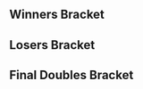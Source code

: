 {{DISPLAYTITLE:Too Hot to Handle: ''Melee'' Doubles Bracket}}{{SetGame|melee}}
{{tabs static
|name1=Overview
|link1=Too Hot to Handle/Melee
|name2=Singles Pools
|link2=Too Hot to Handle/Melee/Singles Pools
|name3=Singles Bracket
|link3=Too Hot to Handle/Melee/Singles Bracket
|name4=Doubles Bracket
|link4=Too Hot to Handle/Melee/Doubles Bracket
}}
==Winners Bracket==
{{32DEDoublesWBracketA
<!-- ROUND 1 -->
|r1m1t1p1=Crush |r1m1t1p1flag=us
|r1m1t1p2=Plup |r1m1t1p2flag=us |r1m1t1score={{win}}
|r1m1t2p1=Bye |r1m1t2p1flag=
|r1m1t2p2=Bye |r1m1t2p2flag= |r1m1t2score=
|r1m1win=1

|r1m2t1p1=Frio |r1m2t1p1flag=us
|r1m2t1p2=Toothy |r1m2t1p2flag=us |r1m2t1score=2
|r1m2t2p1=Naughtydogg |r1m2t2p1flag=us
|r1m2t2p2=Cheesecake |r1m2t2p2flag=us |r1m2t2score=1
|r1m2win=1

|r1m3t1p1=Reno |r1m3t1p1flag=us
|r1m3t1p2=Moses |r1m3t1p2flag=us |r1m3t1score=2
|r1m3t2p1=BladeParade |r1m3t2p1flag=us
|r1m3t2p2=ParadoxChris |r1m3t2p2flag=us |r1m3t2score=0
|r1m3win=1

|r1m4t1p1=Hungry Pigeon |r1m4t1p1flag=us
|r1m4t1p2=Linguini |r1m4t1p2flag= |r1m4t1score=DQ
|r1m4t2p1=Carlito |r1m4t2p1flag=us
|r1m4t2p2=Domsta |r1m4t2p2flag=us |r1m4t2score={{win}}
|r1m4win=2

|r1m5t1p1=Crunch |r1m5t1p1flag=us
|r1m5t1p2=Hungrybox |r1m5t1p2flag=us |r1m5t1score={{win}}
|r1m5t2p1=Bye |r1m5t2p1flag=
|r1m5t2p2=Bye |r1m5t2p2flag= |r1m5t2score=
|r1m5win=1

|r1m6t1p1=Voo |r1m6t1p1flag=us
|r1m6t1p2=Juanpi |r1m6t1p2flag=us |r1m6t1score={{win}}
|r1m6t2p1=Chef Rach |r1m6t2p1flag=us
|r1m6t2p2=Tfs_NzeL |r1m6t2p2flag=us |r1m6t2score=DQ
|r1m6win=1

|r1m7t1p1=dizzkidboogie |r1m7t1p1flag=us
|r1m7t1p2=Druggedfox |r1m7t1p2flag=us |r1m7t1score={{win}}
|r1m7t2p1=Bye |r1m7t2p1flag=
|r1m7t2p2=Bye |r1m7t2p2flag= |r1m7t2score=
|r1m7win=1

|r1m8t1p1=Fabio |r1m8t1p1flag=us
|r1m8t1p2=Arbeder |r1m8t1p2flag=us |r1m8t1score=0
|r1m8t2p1=Mickey Mouse |r1m8t2p1flag=us
|r1m8t2p2=Swishy |r1m8t2p2flag=us |r1m8t2score=2
|r1m8win=2

|r1m9t1p1=Swedish Delight |r1m9t1p1flag=us
|r1m9t1p2=MikeHaze |r1m9t1p2flag=us |r1m9t1score={{win}}
|r1m9t2p1=Bye |r1m9t2p1flag=
|r1m9t2p2=Bye |r1m9t2p2flag= |r1m9t2score=
|r1m9win=1

|r1m10t1p1=Cejaman |r1m10t1p1flag=us
|r1m10t1p2=Dybloons |r1m10t1p2flag=us |r1m10t1score={{win}}
|r1m10t2p1=Donny P. |r1m10t2p1flag=us
|r1m10t2p2=Judas |r1m10t2p2flag=us |r1m10t2score=DQ
|r1m10win=1

|r1m11t1p1=Gahtzu |r1m11t1p1flag=us
|r1m11t1p2=Drunksloth |r1m11t1p2flag=us |r1m11t1score={{win}}
|r1m11t2p1=Bye |r1m11t2p1flag=
|r1m11t2p2=Bye |r1m11t2p2flag= |r1m11t2score=
|r1m11win=1

|r1m12t1p1=TheAuthor |r1m12t1p1flag=us
|r1m12t1p2=Spider Sense |r1m12t1p2flag=us |r1m12t1score=DQ
|r1m12t2p1=Pr0jecT |r1m12t2p1flag=us
|r1m12t2p2=SmashMac |r1m12t2p2flag=us |r1m12t2score={{win}}
|r1m12win=2

|r1m13t1p1=Colbol |r1m13t1p1flag=us
|r1m13t1p2=Slox |r1m13t1p2flag=us |r1m13t1score={{win}}
|r1m13t2p1=Bye |r1m13t2p1flag=
|r1m13t2p2=Bye |r1m13t2p2flag= |r1m13t2score=
|r1m13win=1

|r1m14t1p1=Jbags |r1m14t1p1flag=us
|r1m14t1p2=McSwanky |r1m14t1p2flag=us |r1m14t1score=2
|r1m14t2p1=Fear |r1m14t2p1flag=us
|r1m14t2p2=Orphan |r1m14t2p2flag=us |r1m14t2score=0
|r1m14win=1

|r1m15t1p1=G$ |r1m15t1p1flag=us
|r1m15t1p2=DJ Nintendo |r1m15t1p2flag=us |r1m15t1score={{win}}
|r1m15t2p1=Bye |r1m15t2p1flag=
|r1m15t2p2=Bye |r1m15t2p2flag= |r1m15t2score=
|r1m15win=1

|r1m16t1p1=Envy |r1m16t1p1flag=us
|r1m16t1p2=Arakune |r1m16t1p2flag=us |r1m16t1score=2
|r1m16t2p1=Jay |r1m16t2p1flag=us
|r1m16t2p2=Snoutie |r1m16t2p2flag=us |r1m16t2score=0
|r1m16win=1

<!-- ROUND 2 -->
|r2m1t1p1=Crush |r2m1t1p1flag=us
|r2m1t1p2=Plup |r2m1t1p2flag=us |r2m1t1score=2
|r2m1t2p1=Frio |r2m1t2p1flag=us
|r2m1t2p2=Toothy |r2m1t2p2flag=us |r2m1t2score=0
|r2m1win=1

|r2m2t1p1=Reno |r2m2t1p1flag=us
|r2m2t1p2=Moses |r2m2t1p2flag=us |r2m2t1score=2
|r2m2t2p1=Carlito |r2m2t2p1flag=us
|r2m2t2p2=Domsta |r2m2t2p2flag=us |r2m2t2score=0
|r2m2win=1

|r2m3t1p1=Crunch |r2m3t1p1flag=us
|r2m3t1p2=Hungrybox |r2m3t1p2flag=us |r2m3t1score=2
|r2m3t2p1=Voo |r2m3t2p1flag=us
|r2m3t2p2=Juanpi |r2m3t2p2flag=us |r2m3t2score=0
|r2m3win=1

|r2m4t1p1=dizzkidboogie |r2m4t1p1flag=us
|r2m4t1p2=Druggedfox |r2m4t1p2flag=us |r2m4t1score=2
|r2m4t2p1=Mickey Mouse |r2m4t2p1flag=us
|r2m4t2p2=Swishy |r2m4t2p2flag=us |r2m4t2score=0
|r2m4win=1

|r2m5t1p1=Swedish Delight |r2m5t1p1flag=us
|r2m5t1p2=MikeHaze |r2m5t1p2flag=us |r2m5t1score=2
|r2m5t2p1=Cejaman |r2m5t2p1flag=us
|r2m5t2p2=Dybloons |r2m5t2p2flag=us |r2m5t2score=1
|r2m5win=1

|r2m6t1p1=Gahtzu |r2m6t1p1flag=us
|r2m6t1p2=Drunksloth |r2m6t1p2flag=us |r2m6t1score=2
|r2m6t2p1=Pr0jecT |r2m6t2p1flag=us
|r2m6t2p2=SmashMac |r2m6t2p2flag=us |r2m6t2score=0
|r2m6win=1

|r2m7t1p1=Colbol |r2m7t1p1flag=us
|r2m7t1p2=Slox |r2m7t1p2flag=us |r2m7t1score=2
|r2m7t2p1=Jbags |r2m7t2p1flag=us
|r2m7t2p2=McSwanky |r2m7t2p2flag=us |r2m7t2score=0
|r2m7win=1

|r2m8t1p1=G$ |r2m8t1p1flag=us
|r2m8t1p2=DJ Nintendo |r2m8t1p2flag=us |r2m8t1score=2
|r2m8t2p1=Envy |r2m8t2p1flag=us
|r2m8t2p2=Arakune |r2m8t2p2flag=us |r2m8t2score=0
|r2m8win=1

<!-- ROUND 3 -->
|r3m1t1p1=Crush |r3m1t1p1flag=us
|r3m1t1p2=Plup |r3m1t1p2flag=us |r3m1t1score=2
|r3m1t2p1=Reno |r3m1t2p1flag=us
|r3m1t2p2=Moses |r3m1t2p2flag=us |r3m1t2score=0
|r3m1win=1

|r3m2t1p1=Crunch |r3m2t1p1flag=us
|r3m2t1p2=Hungrybox |r3m2t1p2flag=us |r3m2t1score=2
|r3m2t2p1=dizzkidboogie |r3m2t2p1flag=us
|r3m2t2p2=Druggedfox |r3m2t2p2flag=us |r3m2t2score=0
|r3m2win=1

|r3m3t1p1=Swedish Delight |r3m3t1p1flag=us
|r3m3t1p2=MikeHaze |r3m3t1p2flag=us |r3m3t1score=1
|r3m3t2p1=Gahtzu |r3m3t2p1flag=us
|r3m3t2p2=Drunksloth |r3m3t2p2flag=us |r3m3t2score=2
|r3m3win=2

|r3m4t1p1=Colbol |r3m4t1p1flag=us
|r3m4t1p2=Slox |r3m4t1p2flag=us |r3m4t1score=2
|r3m4t2p1=G$ |r3m4t2p1flag=us
|r3m4t2p2=DJ Nintendo |r3m4t2p2flag=us |r3m4t2score=0
|r3m4win=1

<!-- ROUND 4 -->
|r4m1t1p1=Crush |r4m1t1p1flag=us
|r4m1t1p2=Plup |r4m1t1p2flag=us |r4m1t1score=0
|r4m1t2p1=Crunch |r4m1t2p1flag=us
|r4m1t2p2=Hungrybox |r4m1t2p2flag=us |r4m1t2score=2
|r4m1win=2

|r4m2t1p1=Gahtzu |r4m2t1p1flag=us
|r4m2t1p2=Drunksloth |r4m2t1p2flag=us |r4m2t1score=0
|r4m2t2p1=Colbol |r4m2t2p1flag=us
|r4m2t2p2=Slox |r4m2t2p2flag=us |r4m2t2score=2
|r4m2win=2
}}
==Losers Bracket==
{{32DEDoublesLBracketSmwA
|tourneylink=Too Hot to Handle/Melee
|tourneyname=Too Hot to Handle
|l1placement=25-32
|l2placement=17-24
|l3placement=13-16
|l4placement=9-12
|l5placement=7-8
|l6placement=5-6

<!-- ROUND 1 -->
|l1m1t1p1=Bye |l1m1t1p1flag=
|l1m1t1p2=Bye |l1m1t1p2flag= |l1m1t1score=
|l1m1t2p1=Naughtydogg |l1m1t2p1flag=us
|l1m1t2p2=Cheesecake |l1m1t2p2flag=us |l1m1t2score={{win}}
|l1m1win=2

|l1m2t1p1=BladeParade |l1m2t1p1flag=us
|l1m2t1p2=ParadoxChris |l1m2t1p2flag=us |l1m2t1score={{win}}
|l1m2t2p1=Hungry Pigeon |l1m2t2p1flag=us
|l1m2t2p2=Linguini |l1m2t2p2flag= |l1m2t2score=DQ
|l1m2win=1

|l1m3t1p1=Bye |l1m3t1p1flag=
|l1m3t1p2=Bye |l1m3t1p2flag= |l1m3t1score=
|l1m3t2p1=Chef Rach |l1m3t2p1flag=us
|l1m3t2p2=Tfs_NzeL |l1m3t2p2flag=us |l1m3t2score={{win}}
|l1m3win=2

|l1m4t1p1=Bye |l1m4t1p1flag=
|l1m4t1p2=Bye |l1m4t1p2flag= |l1m4t1score=
|l1m4t2p1=Fabio |l1m4t2p1flag=us
|l1m4t2p2=Arbeder |l1m4t2p2flag=us |l1m4t2score={{win}}
|l1m4win=2

|l1m5t1p1=Bye |l1m5t1p1flag=
|l1m5t1p2=Bye |l1m5t1p2flag= |l1m5t1score=
|l1m5t2p1=Donny P. |l1m5t2p1flag=us
|l1m5t2p2=Judas |l1m5t2p2flag=us |l1m5t2score={{win}}
|l1m5win=2

|l1m6t1p1=Bye |l1m6t1p1flag=
|l1m6t1p2=Bye |l1m6t1p2flag= |l1m6t1score=
|l1m6t2p1=TheAuthor |l1m6t2p1flag=us
|l1m6t2p2=Spider Sense |l1m6t2p2flag=us |l1m6t2score={{win}}
|l1m6win=2

|l1m7t1p1=Bye |l1m7t1p1flag=
|l1m7t1p2=Bye |l1m7t1p2flag= |l1m7t1score=
|l1m7t2p1=Fear |l1m7t2p1flag=us
|l1m7t2p2=Orphan |l1m7t2p2flag=us |l1m7t2score={{win}}
|l1m7win=2

|l1m8t1p1=Bye |l1m8t1p1flag=
|l1m8t1p2=Bye |l1m8t1p2flag= |l1m8t1score=
|l1m8t2p1=Jay |l1m8t2p1flag=us
|l1m8t2p2=Snoutie |l1m8t2p2flag=us |l1m8t2score={{win}}
|l1m8win=2

<!-- ROUND 2 -->
|l2m1t1p1=Envy |l2m1t1p1flag=us
|l2m1t1p2=Arakune |l2m1t1p2flag=us |l2m1t1score=2
|l2m1t2p1=Naughtydogg |l2m1t2p1flag=us
|l2m1t2p2=Cheesecake |l2m1t2p2flag=us |l2m1t2score=0
|l2m1win=1

|l2m2t1p1=Jbags |l2m2t1p1flag=us
|l2m2t1p2=McSwanky |l2m2t1p2flag=us |l2m2t1score=2
|l2m2t2p1=BladeParade |l2m2t2p1flag=us
|l2m2t2p2=ParadoxChris |l2m2t2p2flag=us |l2m2t2score=0
|l2m2win=1

|l2m3t1p1=Pr0jecT |l2m3t1p1flag=us
|l2m3t1p2=SmashMac |l2m3t1p2flag=us |l2m3t1score={{win}}
|l2m3t2p1=Chef Rach |l2m3t2p1flag=us
|l2m3t2p2=Tfs_NzeL |l2m3t2p2flag=us |l2m3t2score=DQ
|l2m3win=1

|l2m4t1p1=Cejaman |l2m4t1p1flag=us
|l2m4t1p2=Dybloons |l2m4t1p2flag=us |l2m4t1score=2
|l2m4t2p1=Fabio |l2m4t2p1flag=us
|l2m4t2p2=Arbeder |l2m4t2p2flag=us |l2m4t2score=0
|l2m4win=1

|l2m5t1p1=Mickey Mouse |l2m5t1p1flag=us
|l2m5t1p2=Swishy |l2m5t1p2flag=us |l2m5t1score={{win}}
|l2m5t2p1=Donny P. |l2m5t2p1flag=us
|l2m5t2p2=Judas |l2m5t2p2flag=us |l2m5t2score=DQ
|l2m5win=1

|l2m6t1p1=Voo |l2m6t1p1flag=us
|l2m6t1p2=Juanpi |l2m6t1p2flag=us |l2m6t1score={{win}}
|l2m6t2p1=TheAuthor |l2m6t2p1flag=us
|l2m6t2p2=Spider Sense |l2m6t2p2flag=us |l2m6t2score=DQ
|l2m6win=1

|l2m7t1p1=Carlito |l2m7t1p1flag=us
|l2m7t1p2=Domsta |l2m7t1p2flag=us |l2m7t1score=1
|l2m7t2p1=Fear |l2m7t2p1flag=us
|l2m7t2p2=Orphan |l2m7t2p2flag=us |l2m7t2score=2
|l2m7win=2

|l2m8t1p1=Frio |l2m8t1p1flag=us
|l2m8t1p2=Toothy |l2m8t1p2flag=us |l2m8t1score=2
|l2m8t2p1=Jay |l2m8t2p1flag=us
|l2m8t2p2=Snoutie |l2m8t2p2flag=us |l2m8t2score=0
|l2m8win=1

<!-- ROUND 3 -->
|l3m1t1p1=Envy |l3m1t1p1flag=us
|l3m1t1p2=Arakune |l3m1t1p2flag=us |l3m1t1score=2
|l3m1t2p1=Jbags |l3m1t2p1flag=us
|l3m1t2p2=McSwanky |l3m1t2p2flag=us |l3m1t2score=1
|l3m1win=1

|l3m2t1p1=Pr0jecT |l3m2t1p1flag=us
|l3m2t1p2=SmashMac |l3m2t1p2flag=us |l3m2t1score=1
|l3m2t2p1=Cejaman |l3m2t2p1flag=us
|l3m2t2p2=Dybloons |l3m2t2p2flag=us |l3m2t2score=2
|l3m2win=2

|l3m3t1p1=Mickey Mouse |l3m3t1p1flag=us
|l3m3t1p2=Swishy |l3m3t1p2flag=us |l3m3t1score=0
|l3m3t2p1=Voo |l3m3t2p1flag=us
|l3m3t2p2=Juanpi |l3m3t2p2flag=us |l3m3t2score=2
|l3m3win=2

|l3m4t1p1=Fear |l3m4t1p1flag=us
|l3m4t1p2=Orphan |l3m4t1p2flag=us |l3m4t1score=0
|l3m4t2p1=Frio |l3m4t2p1flag=us
|l3m4t2p2=Toothy |l3m4t2p2flag=us |l3m4t2score=2
|l3m4win=2

<!-- ROUND 4 -->
|l4m1t1p1=dizzkidboogie |l4m1t1p1flag=us
|l4m1t1p2=Druggedfox |l4m1t1p2flag=us |l4m1t1score=2
|l4m1t2p1=Envy |l4m1t2p1flag=us
|l4m1t2p2=Arakune |l4m1t2p2flag=us |l4m1t2score=1
|l4m1win=1

|l4m2t1p1=Reno |l4m2t1p1flag=us
|l4m2t1p2=Moses |l4m2t1p2flag=us |l4m2t1score=0
|l4m2t2p1=Cejaman |l4m2t2p1flag=us
|l4m2t2p2=Dybloons |l4m2t2p2flag=us |l4m2t2score=2
|l4m2win=2

|l4m3t1p1=G$ |l4m3t1p1flag=us
|l4m3t1p2=DJ Nintendo |l4m3t1p2flag=us |l4m3t1score=2
|l4m3t2p1=Voo |l4m3t2p1flag=us
|l4m3t2p2=Juanpi |l4m3t2p2flag=us |l4m3t2score=0
|l4m3win=1

|l4m4t1p1=Swedish Delight |l4m4t1p1flag=us
|l4m4t1p2=MikeHaze |l4m4t1p2flag=us |l4m4t1score=2
|l4m4t2p1=Frio |l4m4t2p1flag=us
|l4m4t2p2=Toothy |l4m4t2p2flag=us |l4m4t2score=0
|l4m4win=1

<!-- ROUND 5 -->
|l5m1t1p1=dizzkidboogie |l5m1t1p1flag=us
|l5m1t1p2=Druggedfox |l5m1t1p2flag=us |l5m1t1score=2
|l5m1t2p1=Cejaman |l5m1t2p1flag=us
|l5m1t2p2=Dybloons |l5m1t2p2flag=us |l5m1t2score=0
|l5m1win=1

|l5m2t1p1=G$ |l5m2t1p1flag=us
|l5m2t1p2=DJ Nintendo |l5m2t1p2flag=us |l5m2t1score=2
|l5m2t2p1=Swedish Delight |l5m2t2p1flag=us
|l5m2t2p2=MikeHaze |l5m2t2p2flag=us |l5m2t2score=1
|l5m2win=1

<!-- ROUND 6 -->
|l6m1t1p1=Gahtzu |l6m1t1p1flag=us
|l6m1t1p2=Drunksloth |l6m1t1p2flag=us |l6m1t1score=2
|l6m1t2p1=dizzkidboogie |l6m1t2p1flag=us
|l6m1t2p2=Druggedfox |l6m1t2p2flag=us |l6m1t2score=1
|l6m1win=1

|l6m2t1p1=Crush |l6m2t1p1flag=us
|l6m2t1p2=Plup |l6m2t1p2flag=us |l6m2t1score=2
|l6m2t2p1=G$ |l6m2t2p1flag=us
|l6m2t2p2=DJ Nintendo |l6m2t2p2flag=us |l6m2t2score=0
|l6m2win=1
}}
<onlyinclude>
==Final Doubles Bracket==
{{DEFinalDoublesSmwBracket
|tourneylink=Too Hot to Handle/Melee
|tourneyname=Too Hot to Handle
|l1placement=4
|r2placement=3
|r3loserplacement=2
|r3winnerplacement=1

<!-- FROM WINNERS -->
|r1m1t1p1=Crunch |r1m1t1p1flag=us
|r1m1t1p2=Hungrybox |r1m1t1p2flag=us |r1m1t1score=3
|r1m1t2p1=Colbol |r1m1t2p1flag=us
|r1m1t2p2=Slox |r1m1t2p2flag=us |r1m1t2score=2
|r1m1win=1

<!-- FROM LOSERS -->
|l1m1t1p1=Gahtzu |l1m1t1p1flag=us
|l1m1t1p2=Drunksloth |l1m1t1p2flag=us |l1m1t1score=0
|l1m1t2p1=Crush |l1m1t2p1flag=us
|l1m1t2p2=Plup |l1m1t2p2flag=us |l1m1t2score=3
|l1m1win=1

<!-- LOSERS FINALS -->
|r2m1t1p1=Colbol |r2m1t1p1flag=us
|r2m1t1p2=Slox |r2m1t1p2flag=us |r2m1t1score=0
|r2m1t2p1=Crush |r2m1t2p1flag=us
|r2m1t2p2=Plup |r2m1t2p2flag=us |r2m1t2score=3
|r2m1win=2

<!-- GRAND FINALS -->
|r3m1t1p1=Crunch |r3m1t1p1flag=us
|r3m1t1p2=Hungrybox |r3m1t1p2flag=us |r3m1t1score=0 |r3m2t1score=1
|r3m1t2p1=Crush |r3m1t2p1flag=us
|r3m1t2p2=Plup |r3m1t2p2flag=us |r3m1t2score=3 |r3m2t2score=3
|r3m1win=2
}}</onlyinclude>
